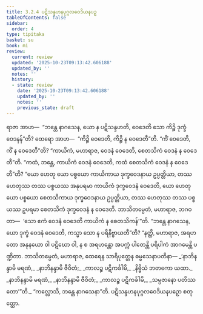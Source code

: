 ```yaml
---
title: 3.2.4 ပဋိသန္ဒဟနပုဂ္ဂလဝေဒိယနပဉှ
tableOfContents: false
sidebar:
  order: 4
type: tipitaka
basket: su
book: mi
review:
  current: review
  updated: '2025-10-23T09:13:42.606188'
  updated_by: ''
  notes: ''
  history:
  - state: review
    date: '2025-10-23T09:13:42.606188'
    updated_by: ''
    notes: ''
    previous_state: draft
---
```



<ReviewStatus review={frontmatter.review} showDetails={true} />

<HypothesisAnnotation frontmatter={frontmatter} />

<DynamicBreadcrumb />

<Division number="43" book="mi" e="ch" v="28">

<Paragraph number="197" book="mi">
ရာဇာ အာဟ—  “ဘန္တေ နာဂသေန, ယော န ပဋိသန္ဒဟတိ, ဝေဒေတိ သော ကိဉ္စိ ဒုက္ခံ ဝေဒနန်”တိ? ထေရော အာဟ—  “ကိဉ္စိ ဝေဒေတိ, ကိဉ္စိ န ဝေဒေတီ”တိ. “ကိံ ဝေဒေတိ, ကိံ န ဝေဒေတီ”တိ? “ကာယိကံ, မဟာရာဇ, ဝေဒနံ ဝေဒေတိ, စေတသိကံ ဝေဒနံ န ဝေဒေတီ”တိ. “ကထံ, ဘန္တေ, ကာယိကံ ဝေဒနံ ဝေဒေတိ, ကထံ စေတသိကံ ဝေဒနံ န ဝေဒေတီ”တိ? “ယော ဟေတု ယော ပစ္စယော ကာယိကာယ ဒုက္ခဝေဒနာယ ဥပ္ပတ္တိယာ, တဿ ဟေတုဿ တဿ ပစ္စယဿ အနုပရမာ ကာယိကံ ဒုက္ခဝေဒနံ ဝေဒေတိ, ယော ဟေတု ယော ပစ္စယော စေတသိကာယ ဒုက္ခဝေဒနာယ ဥပ္ပတ္တိယာ, တဿ ဟေတုဿ တဿ ပစ္စယဿ ဥပရမာ စေတသိကံ ဒုက္ခဝေဒနံ န ဝေဒေတိ. ဘာသိတမ္ပေတံ, မဟာရာဇ, ဘဂဝတာ—  ‘သော ဧကံ ဝေဒနံ ဝေဒေတိ ကာယိကံ န စေတသိကန်’”တိ.
</Paragraph>

<Paragraph number="198" book="mi">
“ဘန္တေ နာဂသေန, ယော ဒုက္ခံ ဝေဒနံ ဝေဒေတိ, ကသ္မာ သော န ပရိနိဗ္ဗာယတီ”တိ? “နတ္ထိ, မဟာရာဇ, အရဟတော အနုနယော ဝါ ပဋိဃော ဝါ, န စ အရဟန္တော အပက္ကံ ပါတေန္တိ ပရိပါကံ အာဂမေန္တိ ပဏ္ဍိတာ. ဘာသိတမ္ပေတံ, မဟာရာဇ, ထေရေန သာရိပုတ္တေန ဓမ္မသေနာပတိနာ—
</Paragraph>

<Paragraph number="199" type="verses" book="mi">
_‘နာဘိနန္ဒာမိ မရဏံ,_  
_နာဘိနန္ဒာမိ ဇီဝိတံ;_  
_ကာလဉ္စ ပဋိကင်္ခါမိ,_  
_နိဗ္ဗိသံ ဘတကော ယထာ._  

</Paragraph>

<Paragraph number="200" type="verses" book="mi">
_နာဘိနန္ဒာမိ မရဏံ,_  
_နာဘိနန္ဒာမိ ဇီဝိတံ;_  
_ကာလဉ္စ ပဋိကင်္ခါမိ,_  
_သမ္ပဇာနော ပတိဿတော’”တိ._  

</Paragraph>

<Paragraph number="201" book="mi">
“ကလ္လောသိ, ဘန္တေ နာဂသေနာ”တိ.

</Paragraph>
</Division>

<Paragraph number="202" type="center" book="mi">
ပဋိသန္ဒဟနပုဂ္ဂလဝေဒိယနပဉှော စတုတ္ထော.
</Paragraph>